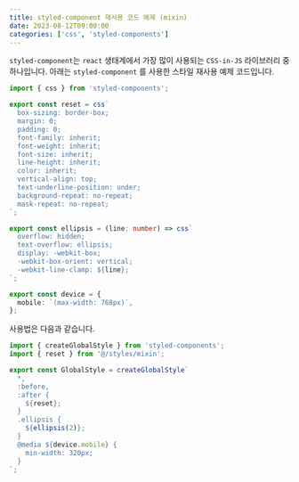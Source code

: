 ```yaml
---
title: styled-component 재사용 코드 예제 (mixin)
date: 2023-08-12T09:00:00
categories: ['css', 'styled-components']
---
```


`styled-component`는 `react` 생태계에서 가장 많이 사용되는 `CSS-in-JS` 라이브러리 중 하나입니다. 아래는 `styled-component` 를 사용한 스타일 재사용 예제 코드입니다.

```ts:src/styles/mixin.ts
import { css } from 'styled-components';

export const reset = css`
  box-sizing: border-box;
  margin: 0;
  padding: 0;
  font-family: inherit;
  font-weight: inherit;
  font-size: inherit;
  line-height: inherit;
  color: inherit;
  vertical-align: top;
  text-underline-position: under;
  background-repeat: no-repeat;
  mask-repeat: no-repeat;
`;

export const ellipsis = (line: number) => css`
  overflow: hidden;
  text-overflow: ellipsis;
  display: -webkit-box;
  -webkit-box-orient: vertical;
  -webkit-line-clamp: ${line};
`;

export const device = {
  mobile: `(max-width: 768px)`,
};
```

사용법은 다음과 같습니다.

```ts:src/styles/reset.ts
import { createGlobalStyle } from 'styled-components';
import { reset } from '@/styles/mixin';

export const GlobalStyle = createGlobalStyle`
  *,
  :before,
  :after {
    ${reset};
  }
  .ellipsis {
    ${ellipsis(2)};
  }
  @media ${device.mobile} {
    min-width: 320px;
  }
`;
```
